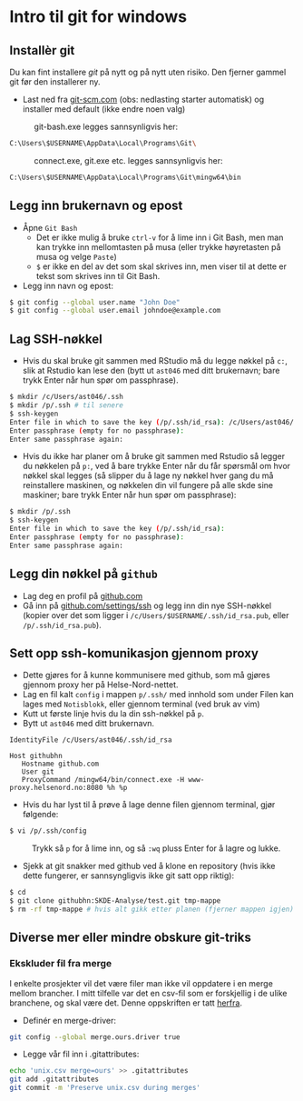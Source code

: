 # Intro til git for windows

## Installèr git

Du kan fint installere *git* på nytt og på nytt uten risiko. Den fjerner gammel git før den installerer ny.

- Last ned fra [git-scm.com](https://git-scm.com/download/win) (obs: nedlasting starter automatisk) og installer med default (ikke endre noen valg)

&nbsp;&nbsp;&nbsp;&nbsp;&nbsp;&nbsp;&nbsp;&nbsp;&nbsp;&nbsp; git-bash.exe legges sannsynligvis her:
```bash
C:\Users\$USERNAME\AppData\Local\Programs\Git\
```

&nbsp;&nbsp;&nbsp;&nbsp;&nbsp;&nbsp;&nbsp;&nbsp;&nbsp;&nbsp; connect.exe, git.exe etc. legges sannsynligvis her:
```bash
C:\Users\$USERNAME\AppData\Local\Programs\Git\mingw64\bin
```


## Legg inn brukernavn og epost

- Åpne `Git Bash`
    - Det er ikke mulig å bruke `ctrl-v` for å lime inn i Git Bash, men man kan trykke inn mellomtasten på musa (eller trykke høyretasten på musa og velge `Paste`)
    - `$` er ikke en del av det som skal skrives inn, men viser til at dette er tekst som skrives inn til Git Bash.
- Legg inn navn og epost:

```bash
$ git config --global user.name "John Doe"
$ git config --global user.email johndoe@example.com
```

## Lag SSH-nøkkel

- Hvis du skal bruke git sammen med RStudio må du legge nøkkel på `c:`, slik at Rstudio kan lese den (bytt ut `ast046` med ditt brukernavn; bare trykk Enter når hun spør om passphrase). 
```bash
$ mkdir /c/Users/ast046/.ssh
$ mkdir /p/.ssh # til senere
$ ssh-keygen
Enter file in which to save the key (/p/.ssh/id_rsa): /c/Users/ast046/.ssh/id_rsa
Enter passphrase (empty for no passphrase):
Enter same passphrase again:
```

- Hvis du ikke har planer om å bruke git sammen med Rstudio så legger du nøkkelen på `p:`, ved å bare trykke Enter når du får spørsmål om hvor nøkkel skal legges (så slipper du å lage ny nøkkel hver gang du må reinstallere maskinen, og nøkkelen din vil fungere på alle skde sine maskiner; bare trykk Enter når hun spør om passphrase):
```bash
$ mkdir /p/.ssh
$ ssh-keygen
Enter file in which to save the key (/p/.ssh/id_rsa):
Enter passphrase (empty for no passphrase):
Enter same passphrase again:
```

## Legg din nøkkel på `github`

- Lag deg en profil på [github.com](https://github.com)
- Gå inn på [github.com/settings/ssh](https://github.com/settings/ssh) og legg inn din nye SSH-nøkkel (kopier over det som ligger i `/c/Users/$USERNAME/.ssh/id_rsa.pub`, eller `/p/.ssh/id_rsa.pub`).

## Sett opp ssh-komunikasjon gjennom proxy

- Dette gjøres for å kunne kommunisere med github, som må gjøres gjennom proxy her på Helse-Nord-nettet.
- Lag en fil kalt `config` i mappen `p/.ssh/` med innhold som under Filen kan lages med `Notisblokk`, eller gjennom terminal (ved bruk av vim)
- Kutt ut første linje hvis du la din ssh-nøkkel på `p`.
- Bytt ut `ast046` med ditt brukernavn.

```
IdentityFile /c/Users/ast046/.ssh/id_rsa

Host githubhn
   Hostname github.com
   User git
   ProxyCommand /mingw64/bin/connect.exe -H www-proxy.helsenord.no:8080 %h %p
```

- Hvis du har lyst til å prøve å lage denne filen gjennom terminal, gjør følgende:
```bash
$ vi /p/.ssh/config
```
&nbsp;&nbsp;&nbsp;&nbsp;&nbsp;&nbsp;&nbsp;&nbsp;&nbsp;&nbsp;Trykk så `p` for å lime inn, og så `:wq` pluss Enter for å lagre og lukke.

- Sjekk at git snakker med github ved å klone en repository (hvis ikke dette fungerer, er sannsyngligvis ikke git satt opp riktig):

```bash
$ cd
$ git clone githubhn:SKDE-Analyse/test.git tmp-mappe
$ rm -rf tmp-mappe # hvis alt gikk etter planen (fjerner mappen igjen)
```

## Diverse mer eller mindre obskure git-triks

### Ekskluder fil fra merge

I enkelte prosjekter vil det være filer man ikke vil oppdatere i en merge mellom brancher. I mitt tilfelle var det en csv-fil som er forskjellig i de ulike branchene, og skal være det. Denne oppskriften er tatt [herfra](https://medium.com/@porteneuve/how-to-make-git-preserve-specific-files-while-merging-18c92343826b#.sk2g4seov).

- Definér en merge-driver:
```bash
git config --global merge.ours.driver true
```
- Legge vår fil inn i .gitattributes:
```bash
echo 'unix.csv merge=ours' >> .gitattributes
git add .gitattributes
git commit -m 'Preserve unix.csv during merges'
```



